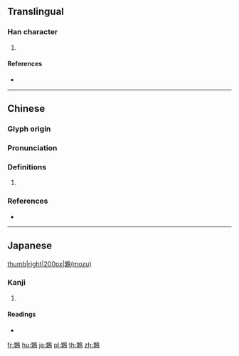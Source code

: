 {{character info/new}}
{{also|䴗}}
==Translingual==

===Han character===
{{Han char|rn=196|rad=鳥|as=09|sn=20|four=67427|canj=BKHAF,XBKHA}}

# {{defn|Han|sort=鳥09}}

====References====
* {{Han ref|kx=1495.230|dkj=47144|dj=2025.190|hdz=74645.110|uh=9DAA|ud=40362|bh=F5A4|bd=62884}}

----

==Chinese==
{{zh-forms|s=䴗}}

===Glyph origin===
{{Han etym}}

===Pronunciation===
{{zh-pron
|m=jú
|c=gwik1,kyut3
|mc=y
|oc=y
|cat=
}}

===Definitions===
{{zh-hanzi}}

# {{rfdef|zh}}

===References===
* {{R:yue:mfccd}}

----

==Japanese==
[[file:Bull-headed Shrike Osaka 3.jpg|thumb|right|200px|鶪(mozu)]]

===Kanji===
{{ja-kanji|grade=|rs=鳥09}}

# {{defn|lang=ja|sort=鳥09}}

====Readings====
* {{ja-readings|goon=[[きゃく]] (kyaku)|kanon=[[けき]] (keki)|kanyoon=[[げき]] (geki)|kun=[[もず]] (mozu)}}

[[fr:鶪]]
[[hu:鶪]]
[[ja:鶪]]
[[pl:鶪]]
[[th:鶪]]
[[zh:鶪]]